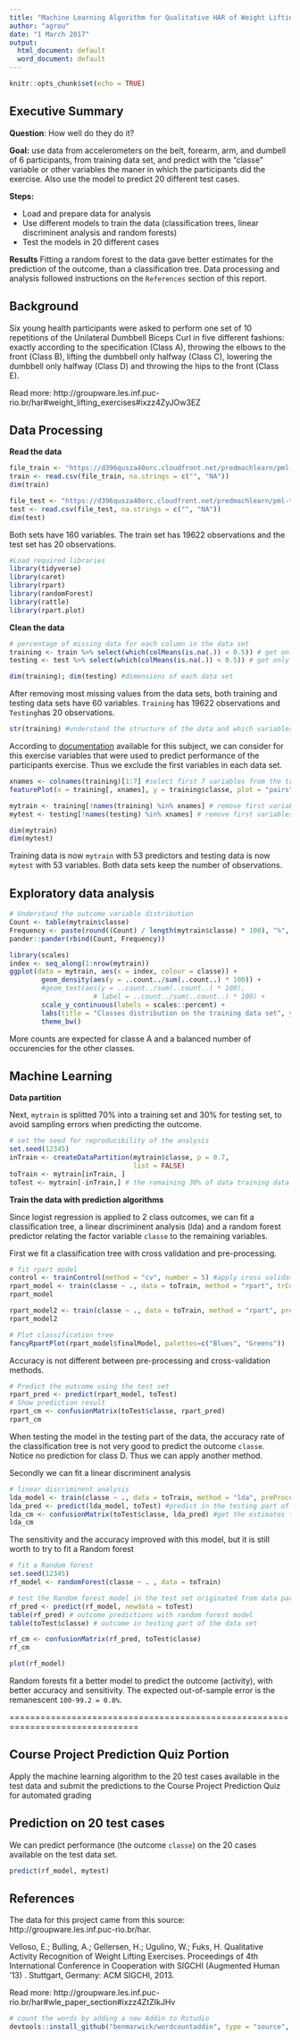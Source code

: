 ```yaml
---
title: "Machine Learning Algorithm for Qualitative HAR of Weight Lifting Exercises"
author: "agrou"
date: "1 March 2017"
output:
  html_document: default
  word_document: default
---
```


```r
knitr::opts_chunk$set(echo = TRUE)
```


## Executive Summary

**Question**: How well do they do it? 

**Goal:** use data from accelerometers on the belt, forearm, arm, and dumbell of 6 participants, from training data set, and predict with the "classe" variable or other variables the maner in which the participants did the exercise. Also use the model to predict 20 different test cases. 

**Steps:**

* Load and prepare data for analysis
* Use different models to train the data (classification trees, linear discriminent analysis and random forests)
* Test the models in 20 different cases 

**Results**
Fitting a random forest to the data gave better estimates for the prediction of the outcome, than a classification tree. Data processing and analysis followed instructions on the `References` section of this report.  

## Background

Six young health participants were asked to perform one set of 10 repetitions of the Unilateral Dumbbell Biceps Curl in five different fashions: exactly according to the specification (Class A), throwing the elbows to the front (Class B), lifting the dumbbell only halfway (Class C), lowering the dumbbell only halfway (Class D) and throwing the hips to the front (Class E).

Read more: http://groupware.les.inf.puc-rio.br/har#weight_lifting_exercises#ixzz4ZyJOw3EZ

## Data Processing

**Read the data**
```r
file_train <- "https://d396qusza40orc.cloudfront.net/predmachlearn/pml-training.csv"
train <- read.csv(file_train, na.strings = c("", "NA"))
dim(train)

file_test <- "https://d396qusza40orc.cloudfront.net/predmachlearn/pml-testing.csv"
test <- read.csv(file_test, na.strings = c("", "NA"))
dim(test)
```
Both sets have 160 variables. The train set has 19622 observations and the test set has 20 observations. 
```r
#Load required libraries
library(tidyverse) 
library(caret)
library(rpart) 
library(randomForest)
library(rattle) 
library(rpart.plot)
```

**Clean the data**
```r
# percentage of missing data for each column in the data set
training <- train %>% select(which(colMeans(is.na(.)) < 0.5)) # get only the columns with less than 50% of missing values in the train set
testing <- test %>% select(which(colMeans(is.na(.)) < 0.5)) # get only the columns with less than 50% of missing values in the test set

dim(training); dim(testing) #dimensions of each data set
```
After removing most missing values from the data sets, both training and testing data sets have 60 variables. `Training` has 19622 observations and `Testing`has 20 observations.

```r
str(training) #understand the structure of the data and which variables can be excluded for the data modelling purpose
```
According to [documentation](http://groupware.les.inf.puc-rio.br/public/papers/2013.Velloso.QAR-WLE.pdf) available for this subject, we can consider for this exercise variables that were used to predict performance of the participants exercise. Thus we exclude the first variables in each data set.

```r
xnames <- colnames(training)[1:7] #select first 7 variables from the training set
featurePlot(x = training[, xnames], y = training$classe, plot = "pairs") #The feature plot confirms little predictive power from these variables in the class outcome variable.

mytrain <- training[!names(training) %in% xnames] # remove first variables from training data
mytest <- testing[!names(testing) %in% xnames] # remove first variables from testing data

dim(mytrain)
dim(mytest)
```
Training data is now `mytrain` with 53 predictors and testing data is now `mytest` with 53 variables. Both data sets keep the number of observations.


## Exploratory data analysis
```r
# Understand the outcome variable distribution
Count <- table(mytrain$classe)
Frequency <- paste(round((Count) / length(mytrain$classe) * 100), "%", sep ="")
pander::pander(rbind(Count, Frequency))
```

```r
library(scales)
index <- seq_along(1:nrow(mytrain))
ggplot(data = mytrain, aes(x = index, colour = classe)) +
        geom_density(aes(y = ..count../sum(..count..) * 100)) + 
        #geom_text(aes(y = ..count../sum(..count..) * 100), 
                     # label = ..count../sum(..count..) * 100) + 
        scale_y_continuous(labels = scales::percent) + 
        labs(title = "Classes distribution on the training data set", y = "Frequency", x = "data set index") + 
        theme_bw() 
```

More counts are expected for classe A and a balanced number of occurencies for the other classes.

## Machine Learning

**Data partition**

Next, `mytrain` is splitted 70% into a training set and 30% for testing set, to avoid sampling errors when predicting the outcome. 

```r
# set the seed for reproducibility of the analysis
set.seed(12345)
inTrain <- createDataPartition(mytrain$classe, p = 0.7, 
                               list = FALSE)
toTrain <- mytrain[inTrain, ]
toTest <- mytrain[-inTrain,] # the remaining 30% of data training data appended to testing data
```

**Train the data with prediction algorithms**

Since logist regression is applied to 2 class outcomes, we can fit a classification tree, a linear discriminent analysis (lda) and a random forest predictor relating the factor variable `classe` to the remaining variables.

First we fit a classification tree with cross validation and pre-processing.
```r
# fit rpart model 
control <- trainControl(method = "cv", number = 5) #apply cross validation
rpart_model <- train(classe ~ ., data = toTrain, method = "rpart", trControl = control)
rpart_model

rpart_model2 <- train(classe ~ ., data = toTrain, method = "rpart", preProcess = c("center", "scale")) #apply preprocessing to analyse differences in the accuracy of the model
rpart_model2

# Plot classification tree
fancyRpartPlot(rpart_model$finalModel, palettes=c("Blues", "Greens"))
```

Accuracy is not different between pre-processing and cross-validation methods.

```r
# Predict the outcome using the test set
rpart_pred <- predict(rpart_model, toTest)
# Show prediction result
rpart_cm <- confusionMatrix(toTest$classe, rpart_pred)
rpart_cm
```
When testing the model in the testing part of the data, the accuracy rate of the classification tree is not very good to predict the outcome `classe`. Notice no prediction for class D. Thus we can apply another method.

Secondly we can fit a linear discriminent analysis 
```r
# linear discriminent analysis
lda_model <- train(classe ~ ., data = toTrain, method = "lda", preProcess = c("center", "scale"))
lda_pred <- predict(lda_model, toTest) #predict in the testing part of the data set
lda_cm <- confusionMatrix(toTest$classe, lda_pred) #get the estimates for the analysis
lda_cm
```
The sensitivity and the accuracy improved with this model, but it is still worth to try to fit a Random forest

```r
# fit a Random forest 
set.seed(12345)
rf_model <- randomForest(classe ~ . , data = toTrain)
```

```r
# test the Random forest model in the test set originated from data partition 
rf_pred <- predict(rf_model, newdata = toTest)
table(rf_pred) # outcome predictions with random forest model
table(toTest$classe) # outcome in testing part of the data set

rf_cm <- confusionMatrix(rf_pred, toTest$classe)
rf_cm
```

```r
plot(rf_model)
```

Random forests fit a better model to predict the outcome (activity), with better accuracy and sensitivity. The expected out-of-sample error is the remanescent `100-99.2 = 0.8%`.

===============================================================================

## Course Project Prediction Quiz Portion

Apply the machine learning algorithm to the 20 test cases available in the test data and submit the predictions to the Course Project Prediction Quiz for automated grading

## Prediction on 20 test cases 

We can predict performance (the outcome `classe`) on the 20 cases available on the test data set.
```r
predict(rf_model, mytest)
```

## References

The data for this project came from this source: http://groupware.les.inf.puc-rio.br/har. 

Velloso, E.; Bulling, A.; Gellersen, H.; Ugulino, W.; Fuks, H. Qualitative Activity Recognition of Weight Lifting Exercises. Proceedings of 4th International Conference in Cooperation with SIGCHI (Augmented Human '13) . Stuttgart, Germany: ACM SIGCHI, 2013.

Read more: http://groupware.les.inf.puc-rio.br/har#wle_paper_section#ixzz4ZtZIkJHv


```r
# count the words by adding a new Addin to Rstudio
devtools::install_github("benmarwick/wordcountaddin", type = "source", dependencies = TRUE)
```